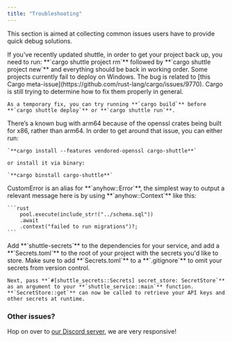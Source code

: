 ```yaml
---
title: "Troubleshooting"
---
```


This section is aimed at collecting common issues users have to provide quick debug solutions.

<AccordionGroup>
  <Accordion title="I've updated shuttle and my project isn't working anymore.">
    If you've recently updated shuttle, in order to get your project back up, you need to run:
    **`cargo shuttle project rm`** followed by
    **`cargo shuttle project new`** and everything should be back in working order.
  </Accordion>
  <Accordion title="I can’t deploy nor run locally, what should I do? (Windows)">
    Some projects currently fail to deploy on Windows. The bug is related to [this Cargo meta-issue](https://github.com/rust-lang/cargo/issues/9770). Cargo is still trying to determine how to fix them properly in general.

    As a temporary fix, you can try running **`cargo build`** before **`cargo shuttle deploy`** or **`cargo shuttle run`**.
  </Accordion>
  <Accordion title="I’m struggling to install shuttle on my M1/M2 Mac, what should I do?">
    There’s a known bug with arm64 because of the openssl crates being built for x86, rather than arm64. In order to get around that issue, you can either run:

    `**cargo install --features vendored-openssl cargo-shuttle**`

    or install it via binary:

    `**cargo binstall cargo-shuttle**`
  </Accordion>
  <Accordion title="How can I return custom errors with shuttle?">
    CustomError is an alias for **`anyhow::Error`**, the simplest way to output a relevant message here is by using **`anyhow::Context`** like this:
    
    ```rust
        pool.execute(include_str!("../schema.sql"))
        .await
        .context("failed to run migrations")?;
    ```
  </Accordion>
  <Accordion title="How can I handle environment variables?">
    Add **`shuttle-secrets`** to the dependencies for your service, and add a **`Secrets.toml`** to the root of your project with the secrets you'd like to store. Make sure to add **`Secrets.toml`** to a **`.gitignore`** to omit your secrets from version control.

    Next, pass **`#[shuttle_secrets::Secrets] secret_store: SecretStore`** as an argument to your **`shuttle_service::main`** function. **`SecretStore::get`** can now be called to retrieve your API keys and other secrets at runtime.
  </Accordion>
</AccordionGroup>

### Other issues?

Hop on over to [our Discord server](https://github.com/shuttle-hq/shuttle), we are very responsive!
